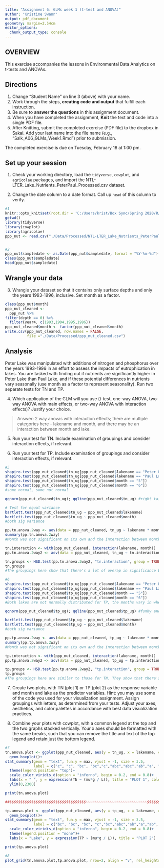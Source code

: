 ```yaml
---
title: "Assignment 6: GLMs week 1 (t-test and ANOVA)"
author: "Kristine Swann"
output: pdf_document
geometry: margin=2.54cm
editor_options: 
  chunk_output_type: console
---
```


## OVERVIEW

This exercise accompanies the lessons in Environmental Data Analytics on t-tests and ANOVAs. 

## Directions
1. Change "Student Name" on line 3 (above) with your name.
3. Work through the steps, **creating code and output** that fulfill each instruction.
4. Be sure to **answer the questions** in this assignment document.
6. When you have completed the assignment, **Knit** the text and code into a single PDF file.
8. After Knitting, submit the completed exercise (PDF file) to the dropbox in Sakai. Add your last name into the file name (e.g., "Salk_A06_GLMs_Week1.Rmd") prior to submission.

The completed exercise is due on Tuesday, February 18 at 1:00 pm.

## Set up your session

1. Check your working directory, load the `tidyverse`, `cowplot`, and `agricolae` packages, and import the NTL-LTER_Lake_Nutrients_PeterPaul_Processed.csv dataset. 

2. Change the date column to a date format. Call up `head` of this column to verify.


```r
#1
knitr::opts_knit$set(root.dir = 'C:/Users/krist/Box Sync/Spring 2020/R/Environmental_Data_Analytics_2020')
getwd()
library(tidyverse)
library(cowplot)
library(agricolae)
ppp_nut <- read.csv("./Data/Processed/NTL-LTER_Lake_Nutrients_PeterPaul_Processed.csv")


#2
ppp_nut$sampledate <- as.Date(ppp_nut$sampledate, format = "%Y-%m-%d")
class(ppp_nut$sampledate)
head(ppp_nut$sampledate)


```


## Wrangle your data

3. Wrangle your dataset so that it contains only surface depths and only the years 1993-1996, inclusive. Set month as a factor.
```r
class(ppp_nut$month)
ppp_nut_cleaned <- 
  ppp_nut %>%
filter(depth == 0) %>%
  filter(year4, c(1993,1994,1995,1996))
ppp_nut_cleaned$month <- factor(ppp_nut_cleaned$month)
write.csv(ppp_nut_cleaned, row.names = FALSE, 
          file ="./Data/Processed/ppp_nut_cleaned.csv")

```

## Analysis

Peter Lake was manipulated with additions of nitrogen and phosphorus over the years 1993-1996 in an effort to assess the impacts of eutrophication in lakes. You are tasked with finding out if nutrients are significantly higher in Peter Lake than Paul Lake, and if these potential differences in nutrients vary seasonally (use month as a factor to represent seasonality). Run two separate tests for TN and TP.

4. Which application of the GLM will you use (t-test, one-way ANOVA, two-way ANOVA with main effects, or two-way ANOVA with interaction effects)? Justify your choice.

> Answer: 2 way anovas with interaction effects; there are multiple categories here - lakename and month, and there may be an interaction between month and lake.

5. Run your test for TN. Include examination of groupings and consider interaction effects, if relevant.

6. Run your test for TP. Include examination of groupings and consider interaction effects, if relevant.

```r
#5
shapiro.test(ppp_nut_cleaned$tn_ug[ppp_nut_cleaned$lakename == "Peter Lake"])
shapiro.test(ppp_nut_cleaned$tn_ug[ppp_nut_cleaned$lakename == "Paul Lake"])
shapiro.test(ppp_nut_cleaned$tn_ug[ppp_nut_cleaned$month == "5"])
shapiro.test(ppp_nut_cleaned$tn_ug[ppp_nut_cleaned$month == "6"])
#some normal, some not normal

qqnorm(ppp_nut_cleaned$tn_ug); qqline(ppp_nut_cleaned$tn_ug) #right tailed

# Test for equal variance
bartlett.test(ppp_nut_cleaned$tn_ug ~ ppp_nut_cleaned$lakename)
bartlett.test(ppp_nut_cleaned$tn_ug ~ ppp_nut_cleaned$month)
#both sig variance

pp.tn.anova.2way <- aov(data = ppp_nut_cleaned, tn_ug ~ lakename * month)
summary(pp.tn.anova.2way)
#Month was not significant on its own and the interaction between month and lakename wasn't signficant either. There is a significant difference between Peter and Paul TN levels regardless of month monitored (Figure 1; ANOVA w interaction, F(1,187), p-value < 0.0001 for lakename; F(4, 187), p-value > 0.05 for month and lakename:month interaction). 

tn.interaction <- with(ppp_nut_cleaned, interaction(lakename, month))
pp.tn.anova.2way2 <- aov(data = ppp_nut_cleaned, tn_ug ~ tn.interaction)

tn.groups <- HSD.test(pp.tn.anova.2way2, "tn.interaction", group = TRUE)
tn.groups
#The groupings here show that there's a lot of overap in significance between months and lakes - ie the letters bleed between Peter Lake and Paul lake designations. This is hard to articulate, but if the months made a significant impact on the lake TN values, you shouldn't see letters b and c occurring in both Peter Lake and Paul Lake. 

#6
shapiro.test(ppp_nut_cleaned$tp_ug[ppp_nut_cleaned$lakename == "Peter Lake"])
shapiro.test(ppp_nut_cleaned$tp_ug[ppp_nut_cleaned$lakename == "Paul Lake"])
shapiro.test(ppp_nut_cleaned$tp_ug[ppp_nut_cleaned$month == "5"])
shapiro.test(ppp_nut_cleaned$tp_ug[ppp_nut_cleaned$month == "6"])
#Both lakes are not normally distributed for TP, the months vary in whether their distributions are normally distributed. 

qqnorm(ppp_nut_cleaned$tp_ug); qqline(ppp_nut_cleaned$tp_ug) #funky and super NOT normal distribution - right tailed

bartlett.test(ppp_nut_cleaned$tp_ug ~ ppp_nut_cleaned$lakename)
bartlett.test(ppp_nut_cleaned$tp_ug ~ ppp_nut_cleaned$month)
#both sig variance

pp.tp.anova.2way <- aov(data = ppp_nut_cleaned, tp_ug ~ lakename * month)
summary(pp.tp.anova.2way)
#Month was not significant on its own and the interaction between month and lakename wasn't signficant either - although the interaction was 'more' signficiant than that for TN. There is a significant difference between Peter and Paul TP levels regardless of month monitored (Figure 2; ANOVA w interaction, F(1,253), p-value < 0.0001 for lakename; F(4, 253), p-value > 0.05 for month and lakename:month interaction). 

tp.interaction <- with(ppp_nut_cleaned, interaction(lakename, month))
pp.tp.anova.2way2 <- aov(data = ppp_nut_cleaned, tp_ug ~ tp.interaction)

tp.groups <- HSD.test(pp.tp.anova.2way2, "tp.interaction", group = TRUE)
tp.groups
#The groupings here are similar to those for TN. They show that there's a lot of overap in significance between months and lakes - ie the letters bleed between Peter Lake and Paul lake designations. Here, they're slightly more split between the lakes, with all a's occurring in Peter, and all but one c occuring in Paul. I'm wondering if this relates to the slightly more (still not) significant interaction effect for TP. 

```

7. Create two plots, with TN (plot 1) or TP (plot 2) as the response variable and month and lake as the predictor variables. Hint: you may use some of the code you used for your visualization assignment. Assign groupings with letters, as determined from your tests. Adjust your axes, aesthetics, and color palettes in accordance with best data visualization practices.

8. Combine your plots with cowplot, with a common legend at the top and the two graphs stacked vertically. Your x axes should be formatted with the same breaks, such that you can remove the title and text of the top legend and retain just the bottom legend. 

```r
#7
tn.anova.plot <- ggplot(ppp_nut_cleaned, aes(y = tn_ug, x = lakename, color =  month)) +
  geom_boxplot()+
stat_summary(geom = "text", fun.y = max, vjust = -1, size = 3.5,
             label = c("c", "c", "bc", "bc","c","abc","abc","ab","a", "abc"), position = position_dodge(0.75), show.legend=FALSE)+
  theme(legend.position= "top")+
  scale_color_viridis_d(option = "inferno", begin = 0.2, end = 0.8)+
  labs(x = " ", y = expression(TN ~ (mu*g / L)), title = "PLOT 1", color= "Month")+
  ylim(0,2300)

print(tn.anova.plot)

##$$$$$$$$$$$$$$$$$$$$$$$$$$$$$$$$$$$~~~~~~~~~~~~~~~~~~~~~~~~~~~~$$$$$$$$$$$$$$$$$$$$$$$$$$$$$$$$$$$$$$$$$$$$$##

tp.anova.plot <- ggplot(ppp_nut_cleaned, aes(y = tp_ug, x = lakename, color =  month)) +
  geom_boxplot()+
stat_summary(geom = "text", fun.y = max, vjust = -1, size = 3.5,
             label = c("bc", "bc", "bc", "c","bc","abc","ab","a","ab", "ab"), position = position_dodge(0.75))+
  scale_color_viridis_d(option = "inferno", begin = 0.2, end = 0.8)+
  theme(legend.position = "none")+
  labs(x = "Lake", y = expression(TP ~ (mu*g / L)), title = "PLOT 2")

print(tp.anova.plot)

#8
plot_grid(tn.anova.plot,tp.anova.plot, nrow=2, align = "v", rel_heights = c(1.25, 1))
```




